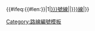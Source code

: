 <includeonly>{{#ifeq:{{#len:{{{1|}}}}}|1|[[九龍區專線小巴{{{1|}}}號線|{{{1|}}}]]|[[九龍區專線小巴{{{1|}}}線|{{{1|}}}]]}}</includeonly><noinclude>

{{documentation}}
[[Category:路線編號模板]]
</noinclude>